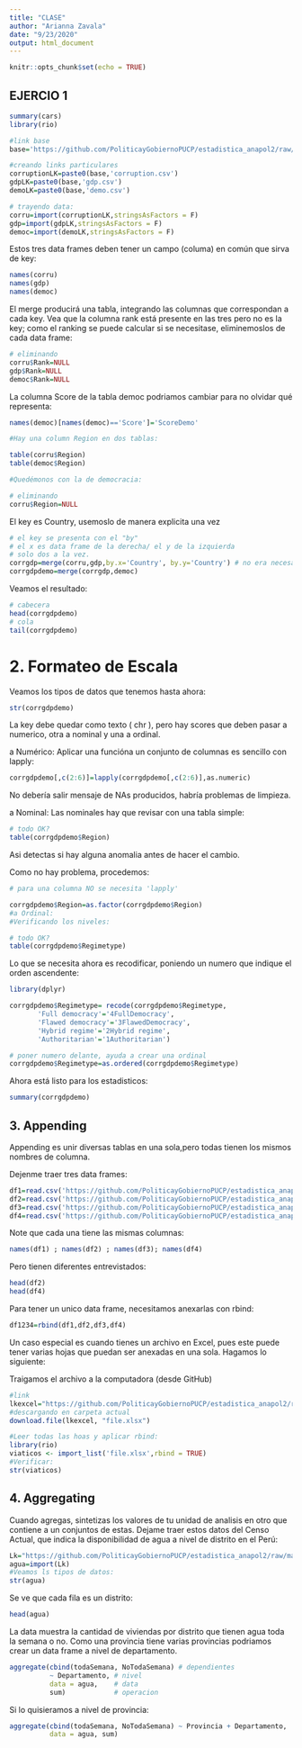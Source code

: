 ```yaml
---
title: "CLASE"
author: "Arianna Zavala"
date: "9/23/2020"
output: html_document
---
```


```r
knitr::opts_chunk$set(echo = TRUE)
```

## EJERCIO 1


```r
summary(cars)
library(rio)

#link base
base='https://github.com/PoliticayGobiernoPUCP/estadistica_anapol2/raw/master/DATA/'

#creando links particulares
corruptionLK=paste0(base,'corruption.csv')
gdpLK=paste0(base,'gdp.csv')
demoLK=paste0(base,'demo.csv')

# trayendo data:
corru=import(corruptionLK,stringsAsFactors = F)
gdp=import(gdpLK,stringsAsFactors = F)
democ=import(demoLK,stringsAsFactors = F)

```


Estos tres data frames deben tener un campo (columa) en común que sirva de key:

```r
names(corru)
names(gdp)
names(democ)

```

El merge producirá una tabla, integrando las columnas que correspondan a cada key. Vea que la columna rank está presente en las tres pero no es la key; como el ranking se puede calcular si se necesitase, eliminemoslos de cada data frame:

```r

# eliminando
corru$Rank=NULL
gdp$Rank=NULL
democ$Rank=NULL

```

La columna Score de la tabla democ podriamos cambiar para no olvidar qué representa:

```r
names(democ)[names(democ)=='Score']='ScoreDemo'
```

```r
#Hay una column Region en dos tablas:

table(corru$Region)
table(democ$Region)

#Quedémonos con la de democracia:

# eliminando
corru$Region=NULL
```

El key es Country, usemoslo de manera explicita una vez

```r
# el key se presenta con el "by"
# el x es data frame de la derecha/ el y de la izquierda
# solo dos a la vez.
corrgdp=merge(corru,gdp,by.x='Country', by.y='Country') # no era necesario KEY aqui!
corrgdpdemo=merge(corrgdp,democ)
```

Veamos el resultado:

```r

# cabecera
head(corrgdpdemo)
# cola
tail(corrgdpdemo)
```

# 2. Formateo de Escala

Veamos los tipos de datos que tenemos hasta ahora:

```r
str(corrgdpdemo)

```


La key debe quedar como texto ( chr ), pero hay scores que deben pasar a numerico, otra a nominal y una a ordinal.

a Numérico:
Aplicar una funcióna un conjunto de columnas es sencillo con lapply:
```r
corrgdpdemo[,c(2:6)]=lapply(corrgdpdemo[,c(2:6)],as.numeric)
```


No debería salir mensaje de NAs producidos, habría problemas de limpieza.

a Nominal:
Las nominales hay que revisar con una tabla simple:
```r
# todo OK?
table(corrgdpdemo$Region)
```


Asi detectas si hay alguna anomalia antes de hacer el cambio.

Como no hay problema, procedemos:

```r
# para una columna NO se necesita 'lapply'

corrgdpdemo$Region=as.factor(corrgdpdemo$Region)
#a Ordinal:
#Verificando los niveles:

# todo OK?
table(corrgdpdemo$Regimetype)
```


Lo que se necesita ahora es recodificar, poniendo un numero que indique el orden ascendente:

```r
library(dplyr)

corrgdpdemo$Regimetype= recode(corrgdpdemo$Regimetype,
       'Full democracy'='4FullDemocracy',
       'Flawed democracy'='3FlawedDemocracy',
       'Hybrid regime'='2Hybrid regime',
       'Authoritarian'='1Authoritarian')

# poner numero delante, ayuda a crear una ordinal
corrgdpdemo$Regimetype=as.ordered(corrgdpdemo$Regimetype)

```


Ahora está listo para los estadisticos:
```r
summary(corrgdpdemo)
```



## 3. Appending
Appending es unir diversas tablas en una sola,pero todas tienen los mismos nombres de columna.

Dejenme traer tres data frames:
```r
df1=read.csv('https://github.com/PoliticayGobiernoPUCP/estadistica_anapol2/raw/master/DATA/interview_1_2_p1.csv')
df2=read.csv('https://github.com/PoliticayGobiernoPUCP/estadistica_anapol2/raw/master/DATA/interview_1_2_p2.csv')
df3=read.csv('https://github.com/PoliticayGobiernoPUCP/estadistica_anapol2/raw/master/DATA/interview_1_2_p3.csv')
df4=read.csv('https://github.com/PoliticayGobiernoPUCP/estadistica_anapol2/raw/master/DATA/interview_1_2_p4.csv')

```

Note que cada una tiene las mismas columnas:
```r
names(df1) ; names(df2) ; names(df3); names(df4)
```


Pero tienen diferentes entrevistados:
```r
head(df2)
head(df4)
```


Para tener un unico data frame, necesitamos anexarlas con rbind:
```r
df1234=rbind(df1,df2,df3,df4)
```


Un caso especial es cuando tienes un archivo en Excel, pues este puede tener varias hojas que puedan ser anexadas en una sola. Hagamos lo siguiente:

Traigamos el archivo a la computadora (desde GitHub)
```r
#link
lkexcel="https://github.com/PoliticayGobiernoPUCP/estadistica_anapol2/raw/master/DATA/viaticos_2018_nac.xlsx"
#descargando en carpeta actual
download.file(lkexcel, "file.xlsx")
```


```r
#Leer todas las hoas y aplicar rbind:
library(rio)
viaticos <- import_list('file.xlsx',rbind = TRUE)
#Verificar:
str(viaticos)
```


## 4. Aggregating
Cuando agregas, sintetizas los valores de tu unidad de analisis en otro que contiene a un conjuntos de estas. Dejame traer estos datos del Censo Actual, que indica la disponibilidad de agua a nivel de distrito en el Perú:


```r
Lk="https://github.com/PoliticayGobiernoPUCP/estadistica_anapol2/raw/master/DATA/AGUA.xlsx"
agua=import(Lk)
#Veamos ls tipos de datos:
str(agua)
```


Se ve que cada fila es un distrito:
```r
head(agua)
```


La data muestra la cantidad de viviendas por distrito que tienen agua toda la semana o no. Como una provincia tiene varias provincias podriamos crear un data frame a nivel de departamento.
```r
aggregate(cbind(todaSemana, NoTodaSemana) # dependientes
          ~ Departamento, # nivel
          data = agua,    # data
          sum)            # operacion
```


Si lo quisieramos a nivel de provincia:
```r
aggregate(cbind(todaSemana, NoTodaSemana) ~ Provincia + Departamento, 
          data = agua, sum)

```


